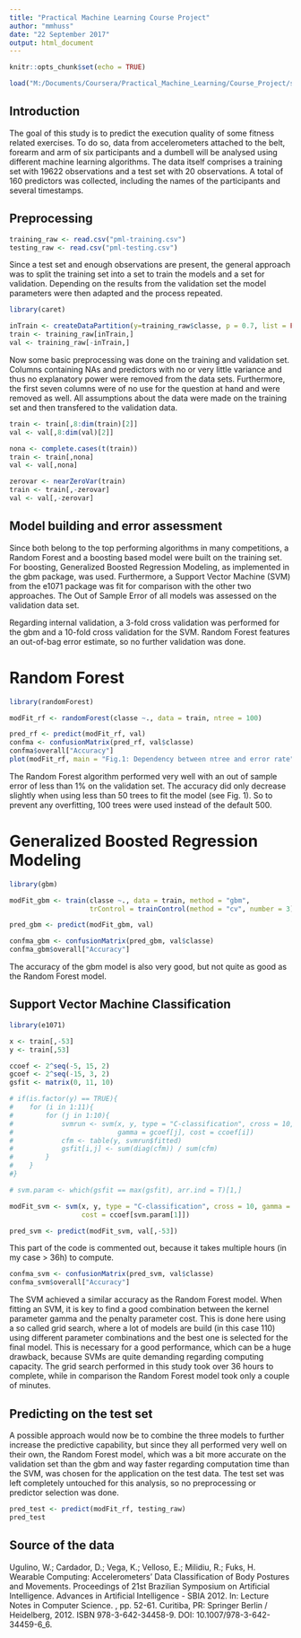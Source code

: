 ```yaml
---
title: "Practical Machine Learning Course Project"
author: "mmhuss"
date: "22 September 2017"
output: html_document
---
```


```r
knitr::opts_chunk$set(echo = TRUE)
```

```r
load("M:/Documents/Coursera/Practical_Machine_Learning/Course_Project/svmWs.RData")
```

## Introduction

The goal of this study is to predict the execution quality of some fitness related exercises. To do so, data from accelerometers attached to the belt, forearm and arm of six participants and a dumbell will be analysed using different machine learning algorithms. The data itself comprises a training set with 19622 observations and a test set with 20 observations. A total of 160 predictors was collected, including the names of the participants and several timestamps.


## Preprocessing 

```r
training_raw <- read.csv("pml-training.csv")
testing_raw <- read.csv("pml-testing.csv")
```

Since a test set and enough observations are present, the general approach was to split the training set into a set to train the models and a set for validation. Depending on the results from the validation set the model parameters were then adapted and the process repeated.


```r
library(caret)
```
```r
inTrain <- createDataPartition(y=training_raw$classe, p = 0.7, list = FALSE)
train <- training_raw[inTrain,]
val <- training_raw[-inTrain,]
```

Now some basic preprocessing was done on the training and validation set. Columns containing NAs and predictors with no or very little variance and thus no explanatory power were removed from the data sets. Furthermore, the first seven columns were of no use for the question at hand and were removed as well. All assumptions about the data were made on the training set and then transfered to the validation data. 


```r
train <- train[,8:dim(train)[2]]
val <- val[,8:dim(val)[2]]

nona <- complete.cases(t(train))
train <- train[,nona]
val <- val[,nona]

zerovar <- nearZeroVar(train)
train <- train[,-zerovar]
val <- val[,-zerovar]
```

## Model building and error assessment

Since both belong to the top performing algorithms in many competitions, a Random Forest and a boosting based model were built on the training set. For boosting, Generalized Boosted Regression Modeling, as implemented in the gbm package, was used. Furthermore, a Support Vector Machine (SVM) from the e1071 package was fit for comparison with the other two approaches. The Out of Sample Error of all models was assessed on the validation data set. 

Regarding internal validation, a 3-fold cross validation was performed for the gbm and a 10-fold cross validation for the SVM. Random Forest features an out-of-bag error estimate, so no further validation was done. 

# Random Forest

```r
library(randomForest)
```

```r
modFit_rf <- randomForest(classe ~., data = train, ntree = 100)

pred_rf <- predict(modFit_rf, val)
confma <- confusionMatrix(pred_rf, val$classe)
confma$overall["Accuracy"]
plot(modFit_rf, main = "Fig.1: Dependency between ntree and error rate")
```

The Random Forest algorithm performed very well with an out of sample error of less than 1% on the validation set. The accuracy did only decrease slightly when using less than 50 trees to fit the model (see Fig. 1). So to prevent any overfitting, 100 trees were used instead of the default 500.  


# Generalized Boosted Regression Modeling

```r
library(gbm)
```

```r
modFit_gbm <- train(classe ~., data = train, method = "gbm", 
                    trControl = trainControl(method = "cv", number = 3), verbose=FALSE)

pred_gbm <- predict(modFit_gbm, val)

confma_gbm <- confusionMatrix(pred_gbm, val$classe)
confma_gbm$overall["Accuracy"]
```

The accuracy of the gbm model is also very good, but not quite as good as the Random Forest model.

## Support Vector Machine Classification

```r
library(e1071)
```

```r
x <- train[,-53]
y <- train[,53]

ccoef <- 2^seq(-5, 15, 2)
gcoef <- 2^seq(-15, 3, 2)
gsfit <- matrix(0, 11, 10)
```

```r

# if(is.factor(y) == TRUE){
#    for (i in 1:11){
#        for (j in 1:10){
#            svmrun <- svm(x, y, type = "C-classification", cross = 10, 
#                          gamma = gcoef[j], cost = ccoef[i])
#            cfm <- table(y, svmrun$fitted)
#            gsfit[i,j] <- sum(diag(cfm)) / sum(cfm)
#        }
#    }
#}

# svm.param <- which(gsfit == max(gsfit), arr.ind = T)[1,]

modFit_svm <- svm(x, y, type = "C-classification", cross = 10, gamma = gcoef[svm.param[2]],
                  cost = ccoef[svm.param[1]])

pred_svm <- predict(modFit_svm, val[,-53])
```

This part of the code is commented out, because it takes multiple hours (in my case > 36h) to compute. 

```r
confma_svm <- confusionMatrix(pred_svm, val$classe)
confma_svm$overall["Accuracy"]
```

The SVM achieved a similar accuracy as the Random Forest model. When fitting an SVM, it is key to find a good combination between the kernel parameter gamma and the penalty parameter cost. This is done here using a so called grid search, where a lot of models are build (in this case 110) using different parameter combinations and the best one is selected for the final model. This is necessary for a good performance, which can be a huge drawback, because SVMs are quite demanding regarding computing capacity. The grid search performed in this study took over 36 hours to complete, while in comparison the Random Forest model took only a couple of minutes.    


## Predicting on the test set

A possible approach would now be to combine the three models to further increase the predictive capability, but since they all performed very well on their own, the Random Forest model, which was a bit more accurate on the validation set than the gbm and way faster regarding computation time than the SVM, was chosen for the application on the test data. The test set was left completely untouched for this analysis, so no preprocessing or predictor selection was done.

```r
pred_test <- predict(modFit_rf, testing_raw)
pred_test
```

## Source of the data

Ugulino, W.; Cardador, D.; Vega, K.; Velloso, E.; Milidiu, R.; Fuks, H. Wearable Computing: Accelerometers' Data Classification of Body Postures and Movements. Proceedings of 21st Brazilian Symposium on Artificial Intelligence. Advances in Artificial Intelligence - SBIA 2012. In: Lecture Notes in Computer Science. , pp. 52-61. Curitiba, PR: Springer Berlin / Heidelberg, 2012. ISBN 978-3-642-34458-9. DOI: 10.1007/978-3-642-34459-6_6. 


